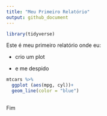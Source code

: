 ```yaml
---
title: "Meu Primeiro Relatório"
output: github_document
---
```


```r
library(tidyverse)
```

Este é meu primeiro relatório onde eu:

* crio um plot  

* e me despido  

```r
mtcars %>%
  ggplot (aes(mpg, cyl))+ 
  geom_line(color = "blue")
  
```

Fim


